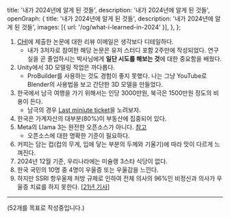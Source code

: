   title: '내가 2024년에 알게 된 것들',
  description: '내가 2024년에 알게 된 것들',
  openGraph: {
    title: '내가 2024년에 알게 된 것들',
    description: '내가 2024년에 알게 된 것들',
    images: [{ url: '/og/what-i-learned-in-2024' }],
  },
};

1. [CHI](https://chi2025.acm.org/)에 제출한 논문에 대한 리뷰 이메일은 생각보다 디테일하다.
   - 내가 3저자로 참여한 해당 논문은 유저 스터디 포함 2주만에 작성되었다. 연구실을 곧 졸업하시는 박사님에게 **일단 시도를 해보는 것**에 대한 중요함을 배웠다.
2. Unity에서 3D 모델링 작업은 까다롭다.
   - ProBuilder를 사용하는 것도 경험이 좋지 못했다. 나는 그냥 YouTube로 Blender의 사용법을 보고 간단한 3D 모델을 만들었다.
3. 한국에서 남극 여행을 가기 위해서는 인당 3000만원, 북극은 1500만원 정도의 비용이 든다.
   - 남극의 경우 [Last miniute ticket](https://www.coolantarctica.com/Travel/antarctica-special-offers-last-minute-deals.php)을 노려보자.
4. 한국은 가계자산의 대부분(80%)이 부동산에 집중되어 있다.
5. Meta의 Llama 3는 완전한 오픈소스가 아니다. [참고](https://news.hada.io/topic?id=17453)
   - 오픈소스에 대한 명확한 기준이 필요하다.
6. 커피는 담는 컵(컵의 무게, 입에 닿는 부분의 두께와 기울기)에 따라 맛이 다르게 느껴진다.
7. 2024년 12월 기준, 우리나라에는 미슐랭 3스타 식당이 없다.
8. 한국 국민의 10명 중 4명이 우울증 또는 우울감을 느낀다.
9. 하지만 SSRI 항우울제 처방 규제로 인하여 전체 의사의 96%인 비정신과 의사가 우울증 치료를 하지 못한다. [[21년 기사](https://m.medigatenews.com/news/1142634598)]

---

(52개를 목표로 작성중입니다.)
